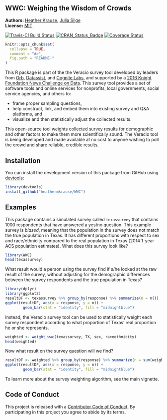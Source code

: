<!-- README.md is generated from README.Rmd. Please edit that file -->

WWC: Weighing the Wisdom of Crowds
----------------------------------

**Authors:** [Heather Krause](http://idatassist.com/), [Julia Silge](http://juliasilge.com/)<br/>
**License:** [MIT](https://opensource.org/licenses/MIT)

[![Travis-CI Build Status](https://travis-ci.org/heathermkrause/WWC.svg?branch=master)](https://travis-ci.org/heathermkrause/WWC)
[![CRAN_Status_Badge](http://www.r-pkg.org/badges/version/WWC)](https://cran.r-project.org/package=WWC)
[![Coverage Status](https://img.shields.io/codecov/c/github/heathermkrause/WWC/master.svg)](https://codecov.io/github/heathermkrause/WWC?branch=master)


```r
knitr::opts_chunk$set(
  collapse = TRUE,
  comment = "#>",
  fig.path = "README-"
)
```

This R package is part of the the Veracio survey tool developed by leaders from [Orb](http://www.orbmedia.org/), [Datassist](http://idatassist.com/), and [Cognite Labs](http://www.cognitelabs.com/), and supported by a [2016 Knight Foundation News Challenge on Data](http://idatassist.com/knight/). This survey tool provides a set of software tools and online services for nonprofits, local governments, social service agencies, and others to:

- frame proper sampling questions,
- help construct, link, and embed them into existing survey and Q&A platforms, and 
- visualize and then statistically adjust the collected results.

This open-source tool weights collected survey results for demographic and other factors to make them more scientifically sound. The Veracio tool is being developed and made available at no cost to anyone wishing to poll the crowd and share reliable, credible results.

## Installation

You can install the development version of this package from GitHub using [devtools](https://github.com/hadley/devtools):

```r
library(devtools)
install_github("heathermkrause/WWC")
```

## Examples

This package contains a simulated survey called `texassurvey` that contains 1000 respondents that have answered a yes/no question. This example survey is *biased*, meaning that the population in the survey does not match the true population in Texas. It has different proportions with respect to sex and race/ethnicity compared to the real population in Texas (2014 1-year ACS population estimates). What does this survey look like?

```r
library(WWC)
head(texassurvey)
```

What result would a person using the survey find if s/he looked at the raw result of the survey, without adjusting for the demographic differences between the survey respondents and the true population in Texas?

```r
library(dplyr)
library(ggplot2)
resultDF <- texassurvey %>% group_by(response) %>% summarize(n = n())
ggplot(resultDF, aes(x = response, y = n)) +
        geom_bar(stat = "identity", fill = "midnightblue")
```

Instead, the Veracio survey tool can be used to statistically weight each survey respondent according to what proportion of Texas' real proportion he or she represents.

```r
weighted <- weight_wwc(texassurvey, TX, sex, raceethnicity)
head(weighted)
```

Now what result on the survey question will we find?

```r
resultDF <- weighted %>% group_by(response) %>% summarize(n = sum(weight))
ggplot(resultDF, aes(x = response, y = n)) +
        geom_bar(stat = "identity", fill = "midnightblue")
```

To learn more about the survey weighting algorithm, see the main vignette.

## Code of Conduct

This project is released with a [Contributor Code of Conduct](CONDUCT.md). By participating in this project you agree to abide by its terms.
